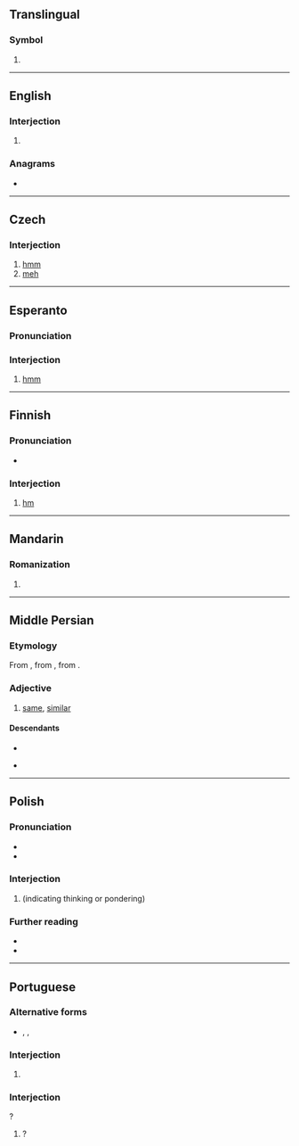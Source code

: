 {{also|HM|.hm|h'm|H.M.|ḥm|ḫm}}
==Translingual==

===Symbol===
{{head|mul|symbol}}

# {{SI-unit-abb2|hecto|meter|metre|[[length]]}}

----

==English==

===Interjection===
{{en-interj}}

# {{ngd|A shorter variant of {{m|en|hmm}}.}}

===Anagrams===
* {{anagrams|en|a=hm|MH}}

----

==Czech==

===Interjection===
{{head|cs|interjection}}

# [[hmm]]
# [[meh]]

----

==Esperanto==

===Pronunciation===
{{eo-IPA}}

===Interjection===
{{eo-interj}}

# [[hmm]]

----

==Finnish==

===Pronunciation===
* {{IPA|fi|[m̩]}}

===Interjection===
{{fi-int}}

# [[#English|hm]] {{gloss|expressing confusion, annoyance, etc.}}

----

==Mandarin==

===Romanization===
{{cmn-pinyin}}

# {{pinyin reading of|噷}}

----

==Middle Persian==

===Etymology===
From {{inh|pal|ira-pro|*hamHás}}, from {{inh|pal|iir-pro|*samHás}}, from {{der|pal|ine-pro|*somHós}}.

===Adjective===
{{head|pal|adjective}}

# [[same]], [[similar]]

====Descendants====
* {{desc|fa|هم}}
* {{desc|txb|ām|bor=1}} {{q|possibly}}

----

==Polish==

===Pronunciation===
* {{IPA|pl|/hm̥/}}
*  {{audio|pl|LL-Q809 (pol)-Olaf-hm.wav|Audio}}

===Interjection===
{{head|pl|interjection}}

# {{l|en|hm}} (indicating thinking or pondering)
#: {{syn|pl|hmm}}

===Further reading===
* {{R:pl:WSJP}}
* {{R:pl:PWN}}

----

==Portuguese==

===Alternative forms===
* {{l|pt|hmm}}, {{l|pt|hmmm}}, {{l|pt|mmm}}

===Interjection===
{{pt-interj}}

# {{l|en|erm}} {{gloss|expression of uncertainty}}

===Interjection===
{{pt-interj}}?

# {{l|en|what}}?